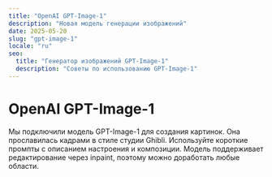 ```yaml
---
title: "OpenAI GPT-Image-1"
description: "Новая модель генерации изображений"
date: 2025-05-20
slug: "gpt-image-1"
locale: "ru"
seo:
  title: "Генератор изображений GPT-Image-1"
  description: "Советы по использованию GPT-Image-1"
---
```


# OpenAI GPT-Image-1

Мы подключили модель GPT-Image-1 для создания картинок. Она прославилась кадрами в стиле студии Ghibli.
Используйте короткие промпты с описанием настроения и композиции. Модель поддерживает редактирование через inpaint, поэтому можно доработать любые области.
